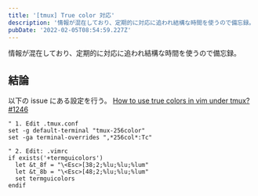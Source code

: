 ```yaml
---
title: '[tmux] True color 対応'
description: '情報が混在しており、定期的に対応に追われ結構な時間を使うので備忘録。'
pubDate: '2022-02-05T08:54:59.227Z'
---
```


情報が混在しており、定期的に対応に追われ結構な時間を使うので備忘録。

## 結論

以下の issue にある設定を行う。
[How to use true colors in vim under tmux? #1246](https://github.com/tmux/tmux/issues/1246)

```vim
" 1. Edit .tmux.conf
set -g default-terminal "tmux-256color"
set -ga terminal-overrides ",*256col*:Tc"

" 2. Edit: .vimrc
if exists('+termguicolors')
  let &t_8f = "\<Esc>[38;2;%lu;%lu;%lum"
  let &t_8b = "\<Esc>[48;2;%lu;%lu;%lum"
  set termguicolors
endif
```
